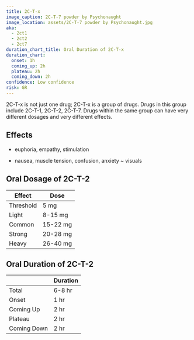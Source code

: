 ---
title: 2C-T-x
image_caption: 2C-T-7 powder by Psychonaught
image_location: assets/2C-T-7 powder by Psychonaught.jpg
aka:
  - 2ct1
  - 2ct2
  - 2ct7
duration_chart_title: Oral Duration of 2C-T-x
duration_chart:
  onset: 1h
  coming_up: 2h
  plateau: 2h
  coming_down: 2h
confidence: Low confidence
risk: GR
---

2C-T-x is not just one drug; 2C-T-x is a group of drugs. Drugs in this group include 2C-T-1, 2C-T-2, 2C-T-7. Drugs within the same group can have very different dosages and very different effects.

## Effects
+ euphoria, empathy, stimulation
- nausea, muscle tension, confusion, anxiety
~ visuals

## Oral Dosage of 2C-T-2
| Effect | Dose |
| --- | --- |
| Threshold | 5 mg |
| Light | 8-15 mg |
| Common | 15-22 mg |
| Strong | 20-28 mg |
| Heavy | 26-40 mg |

## Oral Duration of 2C-T-2
|  | Duration |
| --- | --- |
| Total | 6-8 hr |
| Onset | 1 hr |
| Coming Up | 2 hr |
| Plateau | 2 hr |
| Coming Down | 2 hr |



